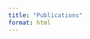 ```yaml
---
title: "Publications"
format: html 
---
```


<script src="jquery-3.7.1.min.js"></script>
<script>
    $(function() {
      $("#includedContent").load("https://www.huber.embl.de/pub/pub.html");
    });
</script>
<div id="includedContent"></div>

<!--
Please use the scroll bar within the frame to scroll down.
```{=html}
<iframe src="../pub/pub.html" width="100%" height="100%" style="border:0.5px solid black;">
</iframe>
```
-->
